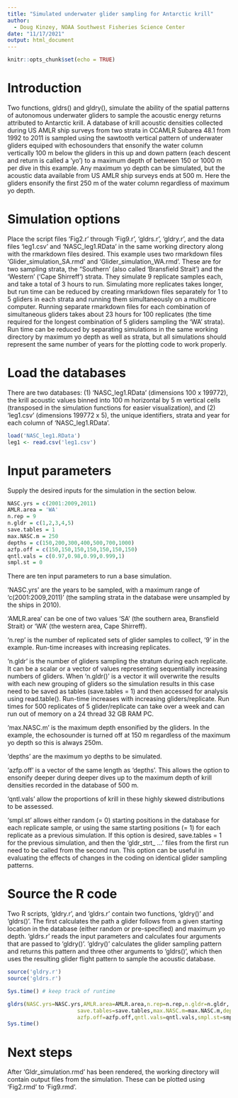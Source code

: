 ---
title: "Simulated underwater glider sampling for Antarctic krill"
author:
  - Doug Kinzey, NOAA Southwest Fisheries Science Center
date: "11/17/2021"
output: html_document
---

```{r setup, include=FALSE}
knitr::opts_chunk$set(echo = TRUE)
```

# Introduction


Two functions, gldrs() and gldry(), simulate the ability of the spatial patterns of autonomous underwater gliders to sample the acoustic energy returns attributed to Antarctic krill. A database of krill acoustic densities collected during US AMLR ship surveys from two strata in CCAMLR Subarea 48.1 from 1992 to 2011 is sampled using the sawtooth vertical pattern of underwater gliders equiped with echosounders that ensonify the water column vertically 100 m below the gliders in this up and down pattern (each descent and return is called a 'yo') to a maximum depth of between 150 or 1000 m per dive in this example. Any maximum yo depth can be simulated, but the acoustic data available from US AMLR ship surveys ends at 500 m. Here the gliders ensonify the first 250 m of the water column regardless of maximum yo depth.

# Simulation options

Place the script files 'Fig2.r' through 'Fig9.r', 'gldrs.r', 'gldry.r', and the data files 'leg1.csv' and 'NASC_leg1.RData' in the same working directory along with the rmarkdown files desired. This example uses two rmarkdown files 'Glider_simulation_SA.rmd' and 'Glider_simulation_WA.rmd'. These are for two sampling strata, the "Southern' (also called 'Bransfield Strait') and the 'Western' ('Cape Shirreff') strata. They simulate 9 replicate samples each, and take a total of 3 hours to run. Simulating more replicates takes longer, but run time can be reduced by creating rmarkdown files separately for 1 to 5 gliders in each strata and running them simultaneously on a multicore computer. Running separate rmarkdown files for each combination of simultaneous gliders takes about 23 hours for 100 replicates (the time required for the longest combination of 5 gliders sampling the 'WA' strata).  Run time can be reduced by separating simulations in the same working directory by maximum yo depth as well as strata, but all simulations should represent the same number of years for the plotting code to work properly.

# Load the databases
There are two databases: (1) 'NASC_leg1.RData' (dimensions 100 x 199772), the krill acoustic values binned into 100 m horizontal by 5 m vertical cells (transposed in the simulation functions for easier visualization), and (2) 'leg1.csv' (dimensions 199772 x 5), the unique identifiers, strata and year for each column of 'NASC_leg1.RData'.

```{r load_data}
load('NASC_leg1.RData')
leg1 <- read.csv('leg1.csv')
```

# Input parameters
Supply the desired inputs for the simulation in the section below.

```{r}
NASC.yrs = c(2001:2009,2011)
AMLR.area = 'WA'
n.rep = 9
n.gldr = c(1,2,3,4,5)
save.tables = 1
max.NASC.m = 250
depths = c(150,200,300,400,500,700,1000)
azfp.off = c(150,150,150,150,150,150,150) 
qntl.vals = c(0.97,0.98,0.99,0.999,1)
smpl.st = 0
```
There are ten input parameters to run a base simulation.

'NASC.yrs' are the years to be sampled, with a maximum range of 'c(2001:2009,2011)' (the sampling strata in the database were unsampled by the ships in 2010).

'AMLR.area' can be one of two values 'SA' (the southern area, Bransfield Strait) or 'WA' (the western area, Cape Shirreff).

'n.rep' is the number of replicated sets of glider samples to collect, '9' in the example. Run-time increases with increasing replicates.

'n.gldr' is the number of gliders sampling the stratum during each replicate. It can be a scalar or a vector of values representing sequentially increasing numbers of gliders. When 'n.gldr()' is a vector it will overwrite the results with each new grouping of gliders so the simulation results in this case need to be saved as tables (save.tables = 1) and then accessed for analysis using read.table().  Run-time increases with increasing gliders/replicate. Run times for 500 replicates of 5 glider/replicate can take over a week and can run out of memory on a 24 thread 32 GB RAM PC.

'max.NASC.m' is the maximum depth ensonified by the gliders. In the example, the echosounder is turned off at 150 m regardless of the maximum yo depth so this is always 250m.

'depths' are the maximum yo depths to be simulated.

'azfp.off' is a vector of the same length as 'depths'. This allows the option to ensonify deeper during deeper dives up to the maximum depth of krill densities recorded in the database of 500 m.

'qntl.vals' allow the proportions of krill in these highly skewed distributions to be assessed.

'smpl.st' allows either random (= 0) starting positions in the database for each replicate sample, or using the same starting positions (= 1) for each replicate as a previous simulation. If this option is desired, save.tables = 1 for the previous simulation, and then the 'gldr_strt_ ...' files from the first run need to be called from the second run. This option can be useful in evaluating the effects of changes in the coding on identical glider sampling patterns.

# Source the R code
Two R scripts, 'gldry.r', and 'gldrs.r' contain two functions, 'gldry()' and 'gldrs()'. The first calculates the path a glider follows from a given starting location in the database (either random or pre-specified) and maximum yo depth. 'gldrs.r' reads the input parameters and calculates four arguments that are passed to 'gldry()'. 'gldry()' calculates the glider sampling pattern and returns this pattern and three other arguments to 'gldrs()', which then uses the resulting glider flight pattern to sample the acoustic database.

```{r}
source('gldry.r')
source('gldrs.r')

Sys.time() # keep track of runtime

gldrs(NASC.yrs=NASC.yrs,AMLR.area=AMLR.area,n.rep=n.rep,n.gldr=n.gldr,
                      save.tables=save.tables,max.NASC.m=max.NASC.m,depths=depths,
                      azfp.off=azfp.off,qntl.vals=qntl.vals,smpl.st=smpl.st)
Sys.time()
```

# Next steps

After 'Gldr_simulation.rmd' has been rendered, the working directory will contain output files from the simulation. These can be plotted using 'Fig2.rmd' to 'Fig9.rmd'.

